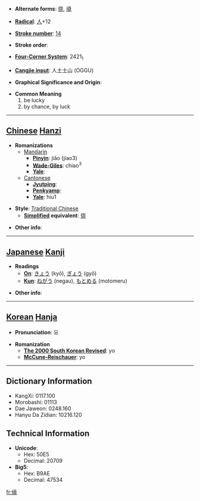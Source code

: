 * '''Alternate forms''': [[侥]], [[徺]]

* '''[[Wiktionary:Chinese radical index| Radical]]''': [[Wiktionary:Chinese radical index 人|人]]+12

* '''[[Wiktionary:Chinese total strokes index|Stroke number]]''': [[Wiktionary:Chinese total strokes index 14|14]]

* '''Stroke order''': 

* '''[[Wiktionary:Chinese four corner index|Four-Corner System]]''': 2421<sub>1</sub>

* '''[[Wiktionary:Chinese Cangjie index|Cangjie input]]''': 人土土山 (OGGU)

* '''Graphical Significance and Origin''': 

* '''Common Meaning'''
*#be lucky
*# by chance, by luck


----

== [[Chinese]] [[Hanzi]] ==

* '''Romanizations'''
** [[Mandarin]]
*** '''[[Pinyin]]''': jiǎo (jiao3)
*** '''[[Wade-Giles]]''': chiao<sup>3</sup>
*** '''[[Yale]]''': 
**[[Cantonese]]
***'''[[Jyutping]]''':
***'''[[Penkyamp]]''': 
***'''[[Yale]]''': hiu1

* '''Style''': [[Traditional Chinese]] 
** '''[[Simplified Chinese|Simplified]] equivalent''': [[侥]]

* '''Other info''': 

----

== [[Japanese]] [[Kanji]] ==

* '''Readings'''
** '''[[On]]''': [[きょう]] (kyō), [[ぎょう]] (gyō)
** '''[[Kun]]''': [[ねがう]] (negau), [[もとめる]] (motomeru)

* '''Other info''':  

----

== [[Korean]] [[Hanja]] ==

* '''Pronunciation''': 요

* '''Romanization'''
** '''[[The 2000 South Korean Revised Romanization|The 2000 South Korean Revised]]''': yo
** '''[[McCune-Reischauer]]''': yo

----

== Dictionary Information ==

* KangXi: 0117.100
* Morobashi: 01113
* Dae Jaweon: 0248.160
* Hanyu Da Zidian: 10216.120

== Technical Information ==

* '''Unicode''':
** Hex: 50E5
** Decimal: 20709
* '''Big5''':
** Hex: B9AE
** Decimal: 47534

[[fr:僥]]